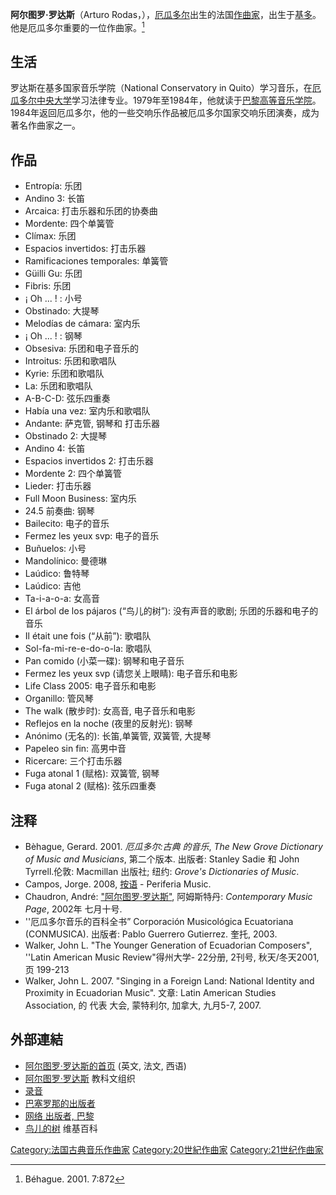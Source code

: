 {{copyedit|time=2020-09-09}}
'''阿尔图罗·罗达斯'''（Arturo Rodas，{{bd|1954年|3月3日|}}），[[厄瓜多尔|厄瓜多尔]]出生的法国[[作曲家|作曲家]]，出生于[[基多|基多]]。他是厄瓜多尔重要的一位作曲家。<ref>Béhague. 2001. 7:872</ref>

== 生活 ==
罗达斯在基多国家音乐学院（National Conservatory in Quito）学习音乐，在[[厄瓜多尔中央大学|厄瓜多尔中央大学]]学习法律专业。1979年至1984年，他就读于[[巴黎高等音乐学院|巴黎高等音乐学院]]。1984年返回厄瓜多尔，他的一些交响乐作品被厄瓜多尔国家交响乐团演奏，成为著名作曲家之一。

== 作品 ==
* Entropía: 乐团
* Andino 3: 长笛
* Arcaica: 打击乐器和乐团的协奏曲
* Mordente: 四个单簧管
* Clímax: 乐团
* Espacios invertidos: 打击乐器
* Ramificaciones temporales: 单簧管
* Güilli Gu: 乐团
* Fibris: 乐团
* ¡ Oh ... ! : 小号
* Obstinado: 大提琴
* Melodías de cámara: 室内乐
* ¡ Oh ... ! : 钢琴
* Obsesiva: 乐团和电子音乐的
* Introitus: 乐团和歌唱队
* Kyrie: 乐团和歌唱队
* La: 乐团和歌唱队
* A-B-C-D: 弦乐四重奏
* Había una vez: 室内乐和歌唱队
* Andante: 萨克管, 钢琴和 打击乐器
* Obstinado 2: 大提琴
* Andino 4: 长笛
* Espacios invertidos 2: 打击乐器
* Mordente 2: 四个单簧管
* Lieder: 打击乐器
* Full Moon Business: 室内乐
* 24.5 前奏曲: 钢琴
* Bailecito: 电子的音乐
* Fermez les yeux svp: 电子的音乐
* Buñuelos: 小号
* Mandolínico: 曼德琳
* Laúdico: 鲁特琴
* Laúdico: 吉他
* Ta-i-a-o-a: 女高音
* El árbol de los pájaros (“鸟儿的树”): 没有声音的歌剧; 乐团的乐器和电子的音乐
* Il était une fois (“从前”): 歌唱队
* Sol-fa-mi-re-e-do-o-la: 歌唱队
* Pan comido (小菜一碟): 钢琴和电子音乐
* Fermez les yeux svp (请您关上眼睛): 电子音乐和电影
* Life Class 2005: 电子音乐和电影
* Organillo: 管风琴
* The walk (散步时): 女高音, 电子音乐和电影
* Reflejos en la noche (夜里的反射光): 钢琴
* Anónimo (无名的): 长笛,单簧管, 双簧管, 大提琴
* Papeleo sin fin: 高男中音
* Ricercare: 三个打击乐器
* Fuga atonal 1 (赋格): 双簧管, 钢琴
* Fuga atonal 2 (赋格): 弦乐四重奏

== 注释 ==
{{reflist}}

* Bèhague, Gerard. 2001. ''厄瓜多尔:古典 的音乐'', ''The New Grove Dictionary of Music and Musicians'', 第二个版本. 出版者:  Stanley Sadie 和 John Tyrrell.伦敦: Macmillan 出版社; 纽约: ''Grove's Dictionaries of Music''.
* Campos, Jorge. 2008,  [https://web.archive.org/web/20090504080914/http://www.periferiamusic.com/eng/detalle.php?id=306 按语] - Periferia Music.
* Chaudron, André: [https://web.archive.org/web/20110525040637/http://home.wanadoo.nl/eli.ichie/arodas.html "阿尔图罗·罗达斯"], 阿姆斯特丹: ''Contemporary Music Page'', 2002年 七月十号.
* ''厄瓜多尔音乐的百科全书”    Corporación Musicológica Ecuatoriana (CONMUSICA). 出版者: Pablo Guerrero Gutierrez. 奎托, 2003.
* Walker, John L. "The Younger Generation of Ecuadorian Composers", ''Latin American Music Review"得州大学- 22分册, 2刊号, 秋天/冬天2001, 页 199-213
* Walker, John L. 2007. "Singing in a Foreign Land: National Identity and Proximity in Ecuadorian Music". 文章: Latin American Studies Association, 的 代表 大会, 蒙特利尔, 加拿大, 九月5-7, 2007.

== 外部連結 ==
* [https://web.archive.org/web/20081225104001/http://www.arturo-rodas.com/ 阿尔图罗·罗达斯的首页] (英文, 法文, 西语)
* [http://portal.unesco.org/culture/fr/ev.php-URL_ID=16581&URL_DO=DO_TOPIC&URL_SECTION=201.html  阿尔图罗·罗达斯] 教科文组织
* [http://www.reverbnation.com/arturorodas  录音]
* [http://www.periferiamusic.com/eng/autor.php?id=119 巴塞罗那的出版者]{{dead link|date=十一月 2017 |bot=InternetArchiveBot }}
* [http://www.virtualscore.com 网络 出版者, 巴黎]
* [http://es.wikipedia.org/wiki/El_árbol_de_los_pájaros  鸟儿的树] 维基百科

{{normdaten}}
{{DEFAULTSORT:Rodas, Arturo}}
[[Category:法国古典音乐作曲家|Category:法国古典音乐作曲家]]
[[Category:20世紀作曲家|Category:20世紀作曲家]]
[[Category:21世纪作曲家|Category:21世纪作曲家]]